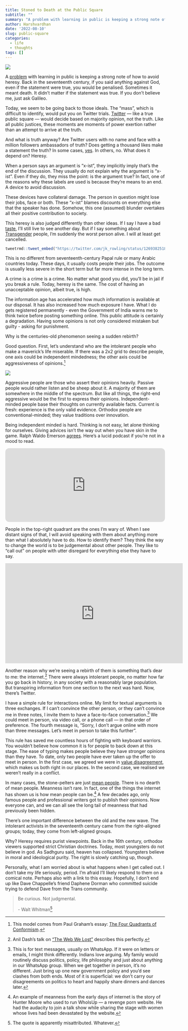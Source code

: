 ```yaml
---
title: Stoned to Death at the Public Square
subtitle: ""
summary: "A problem with learning in public is keeping a strong note of how to avoid heresy. Back in the seventeenth century, if you said anything against God, even if the statement were true, you would be penalised. Sometimes it meant death. It didn't matter if the statement was true. If you don't believe me, just ask Galileo."
author: Harshvardhan
date: '2022-08-10'
slug: public-square
categories:
  - life
  - thoughts
tags: []
---
```


![](images/ACS_0001.jpg)

A [problem](https://www.xorph.com/nfd/2021/04/21/toward-translucency/) with learning in public is keeping a strong note of how to avoid heresy. Back in the seventeenth century, if you said anything against God, even if the statement were true, you would be penalised. Sometimes it meant death. It didn't matter if the statement was true. If you don't believe me, just ask Galileo.

Today, we seem to be going back to those ideals. The "mass", which is difficult to identify, would put you on Twitter trials. [Twitter](https://www.harsh17.in/elon-gets-twitter/) --- like a true public square --- would decide based on majority opinion, not the truth. Like all public justices, these moments are moments of power exertion rather than an attempt to arrive at the truth.

And what is truth anyway? Are Twitter users with no name and face with a million followers ambassadors of truth? Does getting a thousand likes make a statement the truth? In some cases, [yes](https://www.harsh17.in/improbable-doesn-t-mean-impossible/). In others, no. What does it depend on? Heresy.

When a person says an argument is "x-ist", they implicitly imply that's the end of the discussion. They usually do not explain why the argument is "x-ist". Even if they do, they miss the point: is the argument true? In fact, one of the reasons why these labels are used is because they're means to an end. A device to avoid discussion.

These devices have collateral damage. The person in question might lose their jobs, face or both. These "x-ist" blames discounts on everything else that the speaker has done. Somehow, this one (assumed) blunder overtakes all their positive contribution to society.

This heresy is also judged differently than other ideas. If I say I have a bad [taste](http://www.paulgraham.com/goodtaste.html), I'll still live to see another day. But if I say something about [Transgender](https://twitter.com/jk_rowling/status/1269382518362509313?s=20&t=3RIybuGR1UJ1JRCgO40nLg) people, I'm suddenly the worst person alive. I will at least get cancelled.

```r
tweetrmd::tweet_embed("https://twitter.com/jk_rowling/status/1269382518362509313?lang=en")
```

This is no different from seventeenth-century Papal rule or many Arabic countries today. These days, it usually costs people their jobs. The outcome is usually less severe in the short term but far more intense in the long term.

A crime is a crime is a crime. No matter what good you did, you'll be in jail if you break a rule. Today, heresy is the same. The cost of having an unacceptable opinion, albeit true, is high.

The information age has accelerated how much information is available at our disposal. It has also increased how much exposure I have. What I do gets registered permanently - even the Government of India warns me to think twice before posting something online. This public attitude is certainly a degradation. Having some opinions is not only considered mistaken but guilty - asking for punishment.

Why is the centuries-old phenomenon seeing a sudden rebirth?

Good question. First, let's understand who are the intolerant people who make a maverick's life miserable. If there was a 2x2 grid to describe people, one axis could be independent mindedness; the other axis could be aggressiveness of opinions.[^1]

[^1]: This model comes from Paul Graham's essay: [The Four Quadrants of Conformism](http://www.paulgraham.com/conformism.html).

![](images/Screen%20Shot%202022-08-10%20at%209.52.15%20PM.png)

Aggressive people are those who assert their opinions heavily. Passive people would rather listen and be sheep about it. A majority of them are somewhere in the middle of the spectrum. But like all things, the right-end aggressive would be the first to express their opinions. Independent-minded people base their thoughts on currently available facts. Current is fresh: experience is the only valid evidence. Orthodox people are conventional-minded; they value traditions over innovation.

Being independent minded is hard. Thinking is not easy, let alone thinking for ourselves. Giving advices isn't the way out when you have skin in the game. Ralph Waldo Emerson [agrees](https://archive.vcu.edu/english/engweb/transcendentalism/authors/emerson/essays/selfreliance.html). Here's a lucid podcast if you're not in a mood to read.

<iframe style="border-radius:12px" src="https://open.spotify.com/embed/episode/7aUJ4C4YpnWetq1UmRcCtH?utm_source=generator" width="100%" height="232" frameBorder="0" allowfullscreen allow="autoplay; clipboard-write; encrypted-media; fullscreen; picture-in-picture">

</iframe>

People in the top-right quadrant are the ones I'm wary of. When I see distant signs of that, I will avoid speaking with them about anything more than what I absolutely have to do. How to identify them? They think the way to change the world is to be judgemental about other people. They like to "call out" on people with utter disregard for everything else they have to say.

<iframe width="560" height="315" src="https://www.youtube.com/embed/qaHLd8de6nM" title="YouTube video player" frameborder="0" allow="accelerometer; autoplay; clipboard-write; encrypted-media; gyroscope; picture-in-picture" allowfullscreen>

</iframe>

Another reason why we're seeing a rebirth of them is something that's dear to me: the internet.[^2] There were always intolerant people, no matter how far you go back in history, in any society with a reasonably large population. But transpiring information from one section to the next was hard. Now, there's Twitter.

[^2]: Anil Dash's talk on ["The Web We Lost"](https://www.youtube.com/watch?v=9KKMnoTTHJk) describes this perfectly.

I have a simple rule for interactions online. My limit for textual arguments is three exchanges. If I can't convince the other person, or they can't convince me in three notes, I invite them to have a face-to-face conversation.[^3] We could meet in person, via video call, or a phone call --- in that order of preference. The fourth message is, "Sorry, I don't argue online with more than three messages. Let's meet in person to take this further".

[^3]: This is for text messages, usually on WhatsApp. If it were on letters or emails, I might think differently. Indians love arguing. My family would routinely discuss politics, policy, life philosophy and just about anything in our WhatsApp group. When we get together in person, it's no different. Just bring up one new government policy and you'd see clashes from both ends. Most of it is superficial: we don't carry our disagreements on politics to heart and happily share dinners and dances later.

This rule has saved me countless hours of fighting with keyboard warriors. You wouldn't believe how common it is for people to back down at this stage. The ease of typing makes people believe they have stronger opinions than they have. To date, only two people have ever taken up the offer to meet in person. In the first case, we agreed we were in [value disagreement](https://www.harsh17.in/arguments/), which makes us both right in our places. In the second case, we realised we weren't really in a conflict.

In many cases, the stone-pelters are just [mean people](http://paulgraham.com/mean.html). There is no dearth of mean people. Meanness isn't rare. In fact, one of the things the internet has shown us is how mean people can be.[^4] A few decades ago, only famous people and professional writers got to publish their opinions. Now everyone can, and we can all see the long tail of meanness that had previously been hidden.

[^4]: An example of meanness from the early days of internet is the story of Hunter Moore who used to run WhoIsUp --- a revenge porn website. He had the audacity to join a talk show while sharing the stage with women whose lives had been devastated by the website.

There's one important difference between the old and the new wave. The intolerant activists in the seventeenth century came from the right-aligned groups; today, they come from left-aligned groups.

Why? Heresy requires purist viewpoints. Back in the 16th century, orthodox viewers supported strict Christian doctrines. Today, most youngsters do not believe in god. As Sadhguru said, heaven has collapsed. Youngsters believe in moral and ideological purity. The right is slowly catching up, though.

Personally, what I am worried about is what happens when I get called out. I don't take my life seriously, period. I'm afraid I'll likely respond to them on a comical note. Perhaps also with a link to this essay. Hopefully, I don't end up like Dave Chappelle's friend Daphene Dorman who committed suicide trying to defend Dave from the Trans community.

> Be curious. Not judgmental.
>
> \- Walt Whitman[^5]

[^5]: The quote is apparently misattributed. Whatever.
